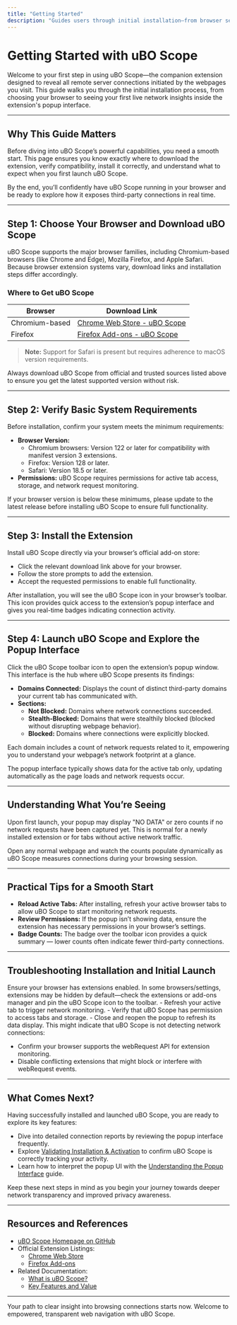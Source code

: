 ```yaml
---
title: "Getting Started"
description: "Guides users through initial installation—from browser selection to first launch. Provides direct links to download locations, and sets expectations for what users will initially see and do in the extension's popup."
---
```


# Getting Started with uBO Scope

Welcome to your first step in using uBO Scope—the companion extension designed to reveal all remote server connections initiated by the webpages you visit. This guide walks you through the initial installation process, from choosing your browser to seeing your first live network insights inside the extension's popup interface.

---

## Why This Guide Matters

Before diving into uBO Scope’s powerful capabilities, you need a smooth start. This page ensures you know exactly where to download the extension, verify compatibility, install it correctly, and understand what to expect when you first launch uBO Scope.

By the end, you’ll confidently have uBO Scope running in your browser and be ready to explore how it exposes third-party connections in real time.

---

## Step 1: Choose Your Browser and Download uBO Scope

uBO Scope supports the major browser families, including Chromium-based browsers (like Chrome and Edge), Mozilla Firefox, and Apple Safari. Because browser extension systems vary, download links and installation steps differ accordingly.

### Where to Get uBO Scope

| Browser           | Download Link                                                                                   |
|-------------------|------------------------------------------------------------------------------------------------|
| Chromium-based    | [Chrome Web Store - uBO Scope](https://chromewebstore.google.com/detail/ubo-scope/bbdpgcaljkaaigfcomhidmneffjjjfgp) |
| Firefox           | [Firefox Add-ons - uBO Scope](https://addons.mozilla.org/firefox/addon/ubo-scope/)               |

> **Note:** Support for Safari is present but requires adherence to macOS version requirements.

<Tip>
Always download uBO Scope from official and trusted sources listed above to ensure you get the latest supported version without risk.
</Tip>

---

## Step 2: Verify Basic System Requirements

Before installation, confirm your system meets the minimum requirements:

- **Browser Version:**
  - Chromium browsers: Version 122 or later for compatibility with manifest version 3 extensions.
  - Firefox: Version 128 or later.
  - Safari: Version 18.5 or later.
- **Permissions:** uBO Scope requires permissions for active tab access, storage, and network request monitoring.

<Note>
If your browser version is below these minimums, please update to the latest release before installing uBO Scope to ensure full functionality.
</Note>

---

## Step 3: Install the Extension

Install uBO Scope directly via your browser’s official add-on store:

- Click the relevant download link above for your browser.
- Follow the store prompts to add the extension.
- Accept the requested permissions to enable full functionality.

After installation, you will see the uBO Scope icon in your browser’s toolbar. This icon provides quick access to the extension’s popup interface and gives you real-time badges indicating connection activity.

---

## Step 4: Launch uBO Scope and Explore the Popup Interface

Click the uBO Scope toolbar icon to open the extension’s popup window. This interface is the hub where uBO Scope presents its findings:

- **Domains Connected:** Displays the count of distinct third-party domains your current tab has communicated with.
- **Sections:**
  - **Not Blocked:** Domains where network connections succeeded.
  - **Stealth-Blocked:** Domains that were stealthily blocked (blocked without disrupting webpage behavior).
  - **Blocked:** Domains where connections were explicitly blocked.

Each domain includes a count of network requests related to it, empowering you to understand your webpage’s network footprint at a glance.

<Info>
The popup interface typically shows data for the active tab only, updating automatically as the page loads and network requests occur.
</Info>

---

## Understanding What You’re Seeing

Upon first launch, your popup may display "NO DATA" or zero counts if no network requests have been captured yet. This is normal for a newly installed extension or for tabs without active network traffic.

Open any normal webpage and watch the counts populate dynamically as uBO Scope measures connections during your browsing session.

---

## Practical Tips for a Smooth Start

- **Reload Active Tabs:** After installing, refresh your active browser tabs to allow uBO Scope to start monitoring network requests.
- **Review Permissions:** If the popup isn’t showing data, ensure the extension has necessary permissions in your browser’s settings.
- **Badge Counts:** The badge over the toolbar icon provides a quick summary — lower counts often indicate fewer third-party connections.

---

## Troubleshooting Installation and Initial Launch

<AccordionGroup title="Common Setup Issues and How to Resolve Them">
<Accordion title="The Extension Icon Does Not Appear After Installation">
Ensure your browser has extensions enabled. In some browsers/settings, extensions may be hidden by default—check the extensions or add-ons manager and pin the uBO Scope icon to the toolbar.
</Accordion>
<Accordion title="Popup Shows 'NO DATA' or Blank Information">
- Refresh your active tab to trigger network monitoring.
- Verify that uBO Scope has permission to access tabs and storage.
- Close and reopen the popup to refresh its data display.
</Accordion>
<Accordion title="Badge Count Never Changes or Stays at Zero">
This might indicate that uBO Scope is not detecting network connections:

- Confirm your browser supports the webRequest API for extension monitoring.
- Disable conflicting extensions that might block or interfere with webRequest events.
</Accordion>
</AccordionGroup>

---

## What Comes Next?

Having successfully installed and launched uBO Scope, you are ready to explore its key features:

- Dive into detailed connection reports by reviewing the popup interface frequently.
- Explore [Validating Installation & Activation](/getting-started/using-extension/verifying-installation) to confirm uBO Scope is correctly tracking your activity.
- Learn how to interpret the popup UI with the [Understanding the Popup Interface](/getting-started/using-extension/popup-ui-guide) guide.

Keep these next steps in mind as you begin your journey towards deeper network transparency and improved privacy awareness.

---

## Resources and References

- [uBO Scope Homepage on GitHub](https://github.com/gorhill/uBO-Scope)
- Official Extension Listings:
  - [Chrome Web Store](https://chromewebstore.google.com/detail/ubo-scope/bbdpgcaljkaaigfcomhidmneffjjjfgp)
  - [Firefox Add-ons](https://addons.mozilla.org/firefox/addon/ubo-scope/)
- Related Documentation:
  - [What is uBO Scope?](../../overview/product-introduction/what-is-ubo-scope)
  - [Key Features and Value](../../overview/product-introduction/key-features-and-value)

---

Your path to clear insight into browsing connections starts now. Welcome to empowered, transparent web navigation with uBO Scope.
